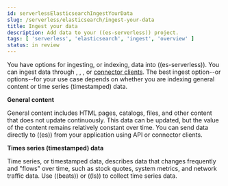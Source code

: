 ```yaml
---
id: serverlessElasticsearchIngestYourData
slug: /serverless/elasticsearch/ingest-your-data
title: Ingest your data
description: Add data to your ((es-serverless)) project.
tags: [ 'serverless', 'elasticsearch', 'ingest', 'overview' ]
status: in review
---
```



<InReview />

You have options for ingesting, or indexing, data into ((es-serverless)).
You can ingest data through <DocLink id="serverlessElasticsearchIngestDataThroughApi" text="API"/>,
<DocLink id="serverlessElasticsearchIngestDataThroughIntegrationsLogstash" text="Logstash"/>,
<DocLink id="serverlessElasticsearchIngestDataThroughIntegrationsBeats" text="Beats"/>, or
[connector clients](((enterprise-search-ref))/connectors.html).
The best ingest option--or options--for your use case depends on whether you are indexing general content or time series (timestamped) data.


**General content**

General content includes HTML pages, catalogs, files, and other content that does not update continuously.
This data can be updated, but the value of the content remains relatively constant over time.
You can send data directly to ((es)) from your application using API or connector clients.

**Times series (timestamped) data**

Time series, or timestamped data, describes data that changes frequently and "flows" over time, such as stock quotes, system metrics, and network traffic data.
Use ((beats)) or ((ls)) to collect time series data.
